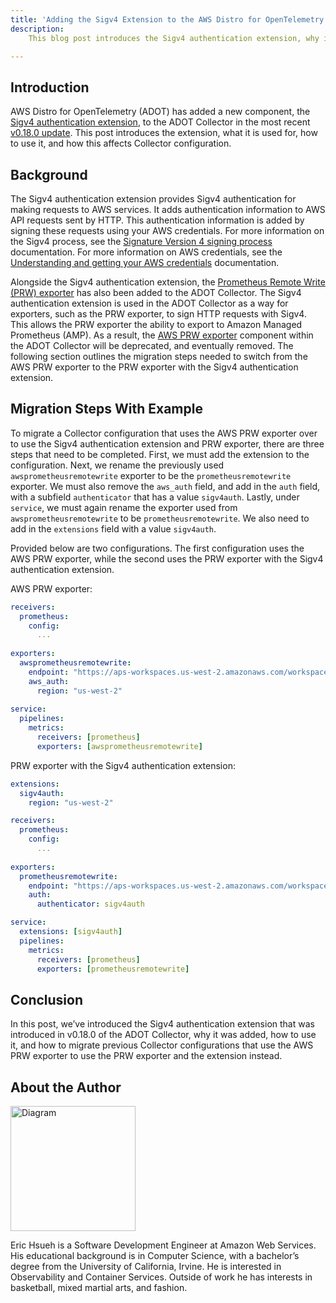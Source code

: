 ```yaml
---
title: 'Adding the Sigv4 Extension to the AWS Distro for OpenTelemetry Collector, and how to Migrate Old Collector Configurations to use it'
description:
    This blog post introduces the Sigv4 authentication extension, why it was added, how to use it, and how it affects Collector configuration. 

---
```




## Introduction

AWS Distro for OpenTelemetry (ADOT) has added a new component, the [Sigv4 authentication extension](https://github.com/open-telemetry/opentelemetry-collector-contrib/tree/main/extension/sigv4authextension), to the ADOT Collector in the most recent [v0.18.0 update](https://github.com/aws-observability/aws-otel-collector/releases/tag/v0.18.0). This post introduces the extension, what it is used for, how to use it, and how this affects Collector configuration.

## Background

The Sigv4 authentication extension provides Sigv4 authentication for making requests to AWS services. It adds authentication information to AWS API requests sent by HTTP. This authentication information is added by signing these requests using your AWS credentials. For more information on the Sigv4 process, see the [Signature Version 4 signing process](https://docs.aws.amazon.com/general/latest/gr/signature-version-4.html) documentation. For more information on AWS credentials, see the [Understanding and getting your AWS credentials](https://docs.aws.amazon.com/general/latest/gr/aws-sec-cred-types.html) documentation.

Alongside the Sigv4 authentication extension, the [Prometheus Remote Write (PRW) exporter](https://github.com/open-telemetry/opentelemetry-collector-contrib/tree/main/exporter/prometheusremotewriteexporter) has also been added to the ADOT Collector. The Sigv4 authentication extension is used in the ADOT Collector as a way for exporters, such as the PRW exporter, to sign HTTP requests with Sigv4. This allows the PRW exporter the ability to export to Amazon Managed Prometheus (AMP). As a result, the [AWS PRW exporter](https://github.com/open-telemetry/opentelemetry-collector-contrib/tree/main/exporter/awsprometheusremotewriteexporter) component within the ADOT Collector will be deprecated, and eventually removed. The following section outlines the migration steps needed to switch from the AWS PRW exporter to the PRW exporter with the Sigv4 authentication extension.

## Migration Steps With Example

To migrate a Collector configuration that uses the AWS PRW exporter over to use the Sigv4 authentication extension and PRW exporter, there are three steps that need to be completed. First, we must add the extension to the configuration. Next, we rename the previously used `awsprometheusremotewrite` exporter to be the `prometheusremotewrite` exporter. We must also remove the `aws_auth` field, and add in the `auth` field, with a subfield `authenticator` that has a value `sigv4auth`. Lastly, under `service`, we must again rename the exporter used from `awsprometheusremotewrite` to be `prometheusremotewrite`. We also need to add in the `extensions` field with a value `sigv4auth`.

Provided below are two configurations. The first configuration uses the AWS PRW exporter, while the second uses the PRW exporter with the Sigv4 authentication extension. 

<SectionSeparator />

AWS PRW exporter:

```yaml
receivers:
  prometheus:
    config:
      ...
 
exporters:
  awsprometheusremotewrite:
    endpoint: "https://aps-workspaces.us-west-2.amazonaws.com/workspaces/ws-XXX/api/v1/remote_write"
    aws_auth:
      region: "us-west-2"
      
service:
  pipelines:
    metrics:
      receivers: [prometheus]
      exporters: [awsprometheusremotewrite]
```

<SectionSeparator />

PRW exporter with the Sigv4 authentication extension:

```yaml
extensions:
  sigv4auth:
    region: "us-west-2"

receivers:
  prometheus:
    config:
      ...
 
exporters:
  prometheusremotewrite:
    endpoint: "https://aps-workspaces.us-west-2.amazonaws.com/workspaces/ws-XXX/api/v1/remote_write"
    auth:
      authenticator: sigv4auth

service:
  extensions: [sigv4auth]
  pipelines:
    metrics:
      receivers: [prometheus]
      exporters: [prometheusremotewrite]
```

## Conclusion

In this post, we’ve introduced the Sigv4 authentication extension that was introduced in v0.18.0 of the ADOT Collector, why it was added, how to use it, and how to migrate previous Collector configurations that use the AWS PRW exporter to use the PRW exporter and the extension instead. 


## About the Author

<img src={erichsueh} alt="Diagram" style="width: 200px;" />

Eric Hsueh is a Software Development Engineer at Amazon Web Services. His educational background is in Computer Science, with a bachelor’s degree from the University of California, Irvine. He is interested in Observability and Container Services. Outside of work he has interests in basketball, mixed martial arts, and fashion.
